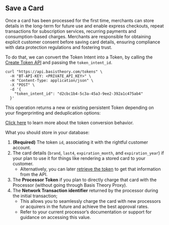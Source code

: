 
## Save a Card

Once a card has been processed for the first time, merchants can store details in the long-term for future use and enable express checkouts, repeat transactions for subscription services, recurring payments and consumption-based charges. Merchants are responsible for obtaining explicit customer consent before saving card details, ensuring compliance with data protection regulations and fostering trust.

To do that, we can convert the Token Intent into a Token, by calling the [Create Token API](/docs/api/tokens#create-token) and passing the `token_intent_id`.

```shell showLineNumbers title="Create Token"
curl "https://api.basistheory.com/tokens" \
  -H "BT-API-KEY: <PRIVATE_API_KEY>" \
  -H "Content-Type: application/json" \
  -X "POST" \
  -d '{
    "token_intent_id": "d2cbc1b4-5c3a-45a3-9ee2-392a1c475ab4"
  }'
```

This operation returns a new or existing persistent Token depending on your fingerprinting and deduplication options:

<TokenSample />

<Alert>[Click here](/docs/api/tokens/token-intents#convert-token-intent-to-token) to learn more about the token conversion behavior.</Alert>

What you should store in your database:

1. **(Required)** The token `id`, associating it with the rightful customer account.
2. The card details (`brand`, `last4`, `expiration_month`, and `expiration_year`) if your plan to use it for things like rendering a stored card to your customer.
   - Alternatively, you can later [retrieve the token](http://localhost:3000/docs/api/tokens/#get-a-token) to get that information from the API.
3. The **Processor Token** if you plan to directly charge that card with the Processor (without going through Basis Theory Proxy).
4. The **Network Transaction identifier** returned by the processor during the initial transaction;
   - This allows you to seamlessly charge the card with new processors or acquirers in the future and achieve the best approval rates.
   - Refer to your current processor’s documentation or support for guidance on accessing this value.

